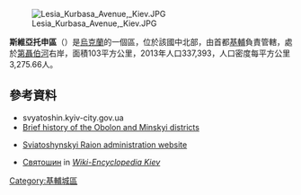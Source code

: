[[Image:Lesia_Kurbasa_Avenue,_Kiev.JPG|right]]

'''斯維亞托申區'''（{{lang-uk|Святошинський район|Sviatoshins'kyi raion}}）是[[烏克蘭|烏克蘭]]的一個區，位於該國中北部，由首都[[基輔|基輔]]負責管轄，處於[[第聶伯河|第聶伯河]]右岸，面積103平方公里，2013年人口337,393，人口密度每平方公里3,275.66人。

==參考資料==
* svyatoshin.kyiv-city.gov.ua
* [http://fotw.fivestarflags.com/ua-kv-md.html Brief history of the Obolon and Minskyi districts] {{Wayback|url=http://fotw.fivestarflags.com/ua-kv-md.html |date=20050305043950 }}
* {{uk icon}} [https://web.archive.org/web/20140105023700/http://www.svyatoshin.kyiv-city.gov.ua/ Sviatoshynskyi Raion administration website]
* {{uk icon}} [http://wek.kiev.ua/wiki/index.php/%D0%A1%D0%B2%D1%8F%D1%82%D0%BE%D1%88%D0%B8%D0%BD Святошин] {{Wayback|url=http://wek.kiev.ua/wiki/index.php/%D0%A1%D0%B2%D1%8F%D1%82%D0%BE%D1%88%D0%B8%D0%BD |date=20071110154520 }} in [http://wek.kiev.ua/ ''Wiki-Encyclopedia Kiev''] {{Wayback|url=http://wek.kiev.ua/ |date=20071107095536 }}

{{coord|50|27|18|N|30|22|05|E|source:kolossus-ukwiki|display=title}}

{{基輔行政區劃}}
{{DEFAULTSORT:斯維亞托申}}
[[Category:基輔城區|Category:基輔城區]]

{{KievCity-geo-stub}}